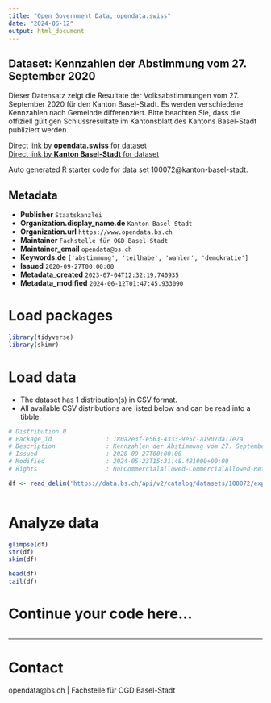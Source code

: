 ```yaml
---
title: "Open Government Data, opendata.swiss"
date: "2024-06-12"
output: html_document
---
```


## Dataset: Kennzahlen der Abstimmung vom 27. September 2020

Dieser Datensatz zeigt die Resultate der Volksabstimmungen vom 27. September 2020 für den Kanton Basel-Stadt. Es werden verschiedene Kennzahlen nach Gemeinde differenziert. Bitte beachten Sie, dass die offiziell gültigen Schlussresultate im Kantonsblatt des Kantons Basel-Stadt publiziert werden.

[Direct link by **opendata.swiss** for dataset](https://opendata.swiss/de/dataset/kennzahlen-der-abstimmung-vom-27-september-2020)<br>
[Direct link by **Kanton Basel-Stadt** for dataset](https://data.bs.ch/explore/dataset/100072/)

Auto generated R starter code for data set 100072@kanton-basel-stadt.

## Metadata

- **Publisher** `Staatskanzlei`
- **Organization.display_name.de** `Kanton Basel-Stadt`
- **Organization.url** `https://www.opendata.bs.ch`
- **Maintainer** `Fachstelle für OGD Basel-Stadt`
- **Maintainer_email** `opendata@bs.ch`
- **Keywords.de** `['abstimmung', 'teilhabe', 'wahlen', 'demokratie']`
- **Issued** `2020-09-27T00:00:00`
- **Metadata_created** `2023-07-04T12:32:19.740935`
- **Metadata_modified** `2024-06-12T01:47:45.933090`


# Load packages

```r

library(tidyverse)
library(skimr)

```

# Load data

-   The dataset has 1 distribution(s) in CSV format.
-   All available CSV distributions are listed below and can be read into a tibble.

```r

# Distribution 0
# Package_id               : 180a2e3f-e563-4333-9e5c-a1907da17e7a
# Description              : Kennzahlen der Abstimmung vom 27. September 2020 (csv)
# Issued                   : 2020-09-27T00:00:00
# Modified                 : 2024-05-23T15:31:48.481000+00:00
# Rights                   : NonCommercialAllowed-CommercialAllowed-ReferenceRequired

df <- read_delim('https://data.bs.ch/api/v2/catalog/datasets/100072/exports/csv')



```

# Analyze data

```r

glimpse(df)
str(df)
skim(df)

head(df)
tail(df)

```

# Continue your code here...

```r

```

------------------------------------------------------------------------

# Contact

opendata@bs.ch | Fachstelle für OGD Basel-Stadt
